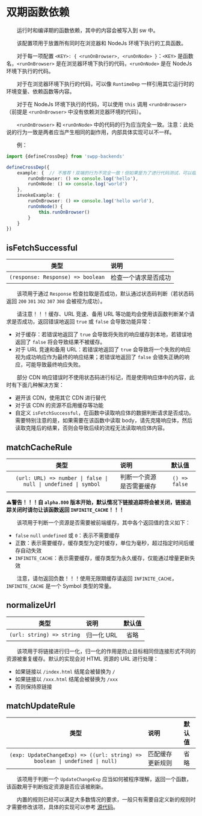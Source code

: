 # 双期函数依赖

&emsp;&emsp;运行时和编译期的函数依赖，其中的内容会被写入到 sw 中。

&emsp;&emsp;该配置项用于放置所有同时在浏览器和 NodeJs 环境下执行的工具函数。

&emsp;&emsp;对于每一项配置 `<KEY>: { <runOnBrowser>, <runOnNode> }`：`<KEY>` 是函数名，`<runOnBrowser>` 是在浏览器环境下执行的代码，`<runOnNode>` 是在 NodeJs 环境下执行的代码。

&emsp;&emsp;对于在浏览器环境下执行的代码，可以像 `RuntimeDep` 一样引用其它运行时的环境变量、依赖函数等内容。

&emsp;&emsp;对于在 NodeJs 环境下执行的代码，可以使用 `this` 调用 `<runOnBrowser>`（前提是 `<runOnBrowser>` 中没有依赖浏览器环境的代码）。

&emsp;&emsp;`<runOnBrowser>` 和 `<runOnNode>` 中的代码的行为应当完全一致。注意：此处说的行为一致是两者应当产生相同的副作用，内部具体实现可以不一样。

&emsp;&emsp;例：

```typescript
import {defineCrossDep} from 'swpp-backends'

defineCrossDep({
    example: {  // 不推荐！双端的行为不完全一致！但如果是为了进行代码测试，可以临时这么干。
        runOnBrowser: () => console.log('hello'),
        runOnNode: () => console.log('world')
    },
    invokeExample: {
        runOnBrowser: () => console.log('hello world'),
        runOnNode() {
            this.runOnBrowser()
        }
    }
})
```

## isFetchSuccessful

|                类型                 | 说明         |
|:---------------------------------:|:-----------|
| `(response: Response) => boolean` | 检查一个请求是否成功 |

&emsp;&emsp;该项用于通过 `Response` 检查拉取是否成功，默认通过状态码判断（若状态码返回 `200` `301` `302` `307` `308` 会被视为成功）。

&emsp;&emsp;请注意！！！缓存、URL 竞速、备用 URL 等功能均会使用该函数判断某个请求是否成功，返回错误地返回 `true` 或 `false` 会导致功能异常：

+ 对于缓存：若错误地返回了 `true` 会导致将失败的响应缓存到本地，若错误地返回了 `false` 将会导致结果不被缓存。
+ 对于 URL 竞速和备用 URL：若错误地返回了 `true` 会导致将一个失败的响应视为成功响应作为最终的响应结果；若错误地返回了 `false` 会错失正确的响应，可能导致最终响应失败。

&emsp;&emsp;部分 CDN 响应错误时不使用状态码进行标记，而是使用响应体中的内容，此时有下面几种解决方案：

+ 避开该 CDN，使用其它 CDN 进行替代
+ 对于该 CDN 的资源不启用缓存等功能
+ 自定义 `isFetchSuccessful`，在函数中读取响应体的数据判断请求是否成功。<br/>
需要特别注意的是，如果需要在该函数中读取 body，请先克隆响应体，然后读取克隆后的结果，否则会导致后续的流程无法读取响应体内容。

## matchCacheRule

|                               类型                               | 说明           |      默认值      |
|:--------------------------------------------------------------:|:-------------|:-------------:|
| `(url: URL) => number \| false \| null \| undefined \| symbol` | 判断一个资源是否需要缓存 | `() => false` |

**⚠️警告！！！自 `alpha.800` 版本开始，默认情况下链接追踪将会被关闭，链接追踪关闭时请勿让该函数返回 `INFINITE_CACHE`！！！**

&emsp;&emsp;该项用于判断一个资源是否需要被前端缓存，其中各个返回值的含义如下：

- `false` `null` `undefined` 或 `0`：表示不需要缓存
- 正数：表示需要缓存，缓存类型为定时缓存，单位为毫秒，超过指定时间后缓存自动失效
- `INFINITE_CACHE`：表示需要缓存，缓存类型为永久缓存，仅能通过增量更新失效

&emsp;&emsp;注意，请勿返回负数！！！使用无限期缓存请返回 `INFINITE_CACHE`，`INFINITE_CACHE` 是一个 Symbol 类型的常量。

## normalizeUrl

|            类型             | 说明      | 默认值 |
|:-------------------------:|:--------|:---:|
| `(url: string) => string` | 归一化 URL | 省略  |

&emsp;&emsp;该项用于将链接进行归一化，归一化的作用是防止目标相同但连接形式不同的资源被重复缓存。默认的实现会对 HTML 资源的 URL 进行处理：

- 如果链接以 `/index.html` 结尾会被替换为 `/`
- 如果链接以 `/xxx.html` 结尾会被替换为 `/xxx`
- 否则保持原链接

## matchUpdateRule

|                                     类型                                      | 说明       | 默认值 |
|:---------------------------------------------------------------------------:|:---------|:---:|
| `(exp: UpdateChangeExp) => ((url: string) => boolean \| undefined \| null)` | 匹配缓存更新规则 | 省略  |

&emsp;&emsp;该项用于判断一个 `UpdateChangeExp` 应当如何被程序理解，返回一个函数，该函数用于判断指定资源是否应该被刷新。

&emsp;&emsp;内置的规则已经可以满足大多数情况的要求，一般只有需要自定义新的规则时才需要修改该项，具体的实现可以参考 [源代码](https://github.com/EmptyDreams/swpp-backends/blob/v3/src/swpp/database/CrossDepCode.ts#L64)。